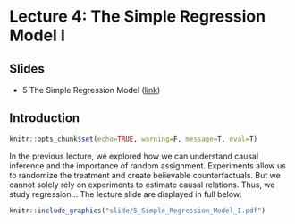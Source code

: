 # Lecture 4: The Simple Regression Model I

## Slides{.unnumbered}

- 5 The Simple Regression Model ([link](https://github.com/svallejovera/regression_ci/blob/main/slide/5_Simple_Regression_Model_I.pptx)) 

## Introduction

```r
knitr::opts_chunk$set(echo=TRUE, warning=F, message=T, eval=T)
```

In the previous lecture, we explored how we can understand causal inference and the importance of random assignment. Experiments allow us to randomize the treatment and create believable counterfactuals. But we cannot solely rely on experiments to estimate causal relations. Thus, we study regression... 
The lecture slide are displayed in full below:
  
```r
knitr::include_graphics("slide/5_Simple_Regression_Model_I.pdf")
```

